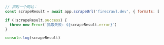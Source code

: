 ```js
// 抓取一个网站：
const scrapeResult = await app.scrapeUrl('firecrawl.dev', { formats: ['markdown', 'html'] });

if (!scrapeResult.success) {
  throw new Error(`抓取失败: ${scrapeResult.error}`)
}

console.log(scrapeResult)
```